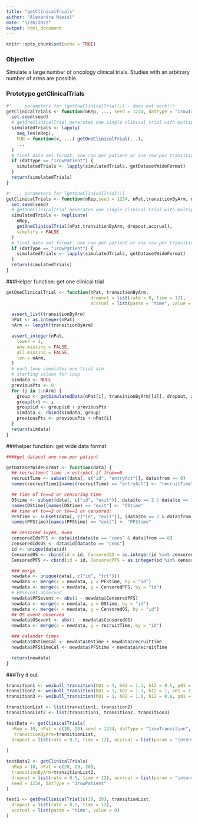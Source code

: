 ```yaml
---
title: "getClinicalTrials"
author: "Alexandra Niessl"
date: "1/26/2022"
output: html_document
---
```


```r
knitr::opts_chunk$set(echo = TRUE)
```

### Objective

Simulate a large number of oncology clinical trials.
Studies with an arbitrary number of arms  are possible.


### Prototype getClinicalTrials

```r
#' ... parameters for [getOneClinicalTrial()] - does not work!!!
getClinicalTrials <- function(nRep, ..., seed = 1234, datType = "1rowTransition") {
  set.seed(seed)
  # getOneClinicalTrial generates one single clinical trial with multiple arms. Generate nRep simulated trials:
  simulatedTrials <- lapply(
    seq_len(nRep),
    FUN = function(x, ...) getOneClinicalTrial(...),
    ...
  )
  # final data set format: one row per patient or one row per transition
  if (datType == "1rowPatient") {
    simulatedTrials <- lapply(simulatedTrials, getDatasetWideFormat)
  }
  return(simulatedTrials)
}
```


```r
#' ... parameters for [getOneClinicalTrial()] 
getClinicalTrials <- function(nRep,seed = 1234, nPat,transitionByArm, dropout,accrual,datType = "1rowTransition") {
  set.seed(seed)
  # getOneClinicalTrial generates one single clinical trial with multiple arms. Generate nRep simulated trials:
  simulatedTrials <- replicate(
    nRep,
    getOneClinicalTrial(nPat,transitionByArm, dropout,accrual),
    simplify = FALSE
  )
  # final data set format: one row per patient or one row per transition
  if (datType == "1rowPatient") {
    simulatedTrials <- lapply(simulatedTrials, getDatasetWideFormat)
  }
  return(simulatedTrials)
}
```

###Helper function: get one clinical trial

```r
getOneClinicalTrial <- function(nPat, transitionByArm,
                                dropout = list(rate = 0, time = 12),
                                accrual = list(param = "time", value = 0)) {
  
  assert_list(transitionByArm)
  nPat <- as.integer(nPat)
  nArm <- length(transitionByArm)

  assert_integer(nPat,
    lower = 1,
    any.missing = FALSE,
    all.missing = FALSE,
    len = nArm,
  )
  # each loop simulates one trial arm
  # starting values for loop 
  simdata <- NULL
  previousPts <- 0
  for (i in 1:nArm) {
    group <- getSimulatedData(nPat[i], transitionByArm[[i]], dropout, accrual)
    group$trt <- i
    group$id <- group$id + previousPts
    simdata <- rbind(simdata, group)
    previousPts <- previousPts + nPat[i]
  }
  return(simdata)
}

```


###helper function: get wide data format

```r
####get dataset one row per patient

getDatasetWideFormat <- function(data) {
  ## recruitment time -> entryAct if from==0
  recruitTime <- subset(data[, c("id", "entryAct")], data$from == 0)
  names(recruitTime)[names(recruitTime) == "entryAct"] <- "recruitTime"

  ## time of to==2 or censoring time
  OStime <- subset(data[, c("id", "exit")], data$to == 2 | data$to == "cens")
  names(OStime)[names(OStime) == "exit"] <- "OStime"
  ## time of to==2 or to==1 or censored;
  PFStime <- subset(data[, c("id", "exit")], (data$to == 2 & data$from == 0) | (data$to == 1) | (data$to == "cens" & data$from == 0))
  names(PFStime)[names(PFStime) == "exit"] <- "PFStime"

  ## censored 1=yes, 0=no
  censoredIdsPFS <- data$id[data$to == "cens" & data$from == 0]
  censoredIdsOS <- data$id[data$to == "cens"]
  id <- unique(data$id)
  CensoredOS <- cbind(id = id, CensoredOS = as.integer(id %in% censoredIdsOS))
  CensoredPFS <- cbind(id = id, CensoredPFS = as.integer(id %in% censoredIdsPFS))

  ### merge
  newdata <- unique(data[, c("id", "trt")])
  newdata <- merge(x = newdata, y = PFStime, by = "id")
  newdata <- merge(x = newdata, y = CensoredPFS, by = "id")
  # PFSevent observed
  newdata$PFSevent <- abs(1 - newdata$CensoredPFS)
  newdata <- merge(x = newdata, y = OStime, by = "id")
  newdata <- merge(x = newdata, y = CensoredOS, by = "id")
  ## OS event observed
  newdata$OSevent <- abs(1 - newdata$CensoredOS)
  newdata <- merge(x = newdata, y = recruitTime, by = "id")

  ### calendar times
  newdata$OStimeCal <- newdata$OStime + newdata$recruitTime
  newdata$PFStimeCal <- newdata$PFStime + newdata$recruitTime

  return(newdata)
}
```


###Try it out
```r
transition1 <- weibull_transition(h01 = 1, h02 = 1.3, h12 = 0.5, p01 = 1.2, p02 = 1.3, p12 = 0.5)
transition2 <- weibull_transition(h01 = 1, h02 = 1.3, h12 = 1, p01 = 1.2, p02 = 1.3, p12 = 0.5)
transition3 <- weibull_transition(h01 = 1, h02 = 1.8, h12 = 0.8, p01 = 1.2, p02 = 1.3, p12 = 1)

transitionList <- list(transition1, transition2)
transitionList2 <- list(transition1, transition2, transition3)

testData <- getClinicalTrials(
  nRep = 10, nPat = c(20, 20),seed = 1234, datType = "1rowTransition",
   transitionByArm=transitionList,
  dropout = list(rate = 0.5, time = 12), accrual = list(param = "intensity", value = 7)
  
)

testData2 <- getClinicalTrials(
  nRep = 10, nPat = c(20, 20, 20),
  transitionByArm=transitionList2,
  dropout = list(rate = 0.5, time = 12), accrual = list(param = "intensity", value = 7),
  seed = 1234, datType = "1rowPatient"
)

test1 <- getOneClinicalTrial(c(20, 20), transitionList,
  dropout = list(rate = 0.5, time = 12),
  accrual = list(param = "time", value = 0)
)
```

